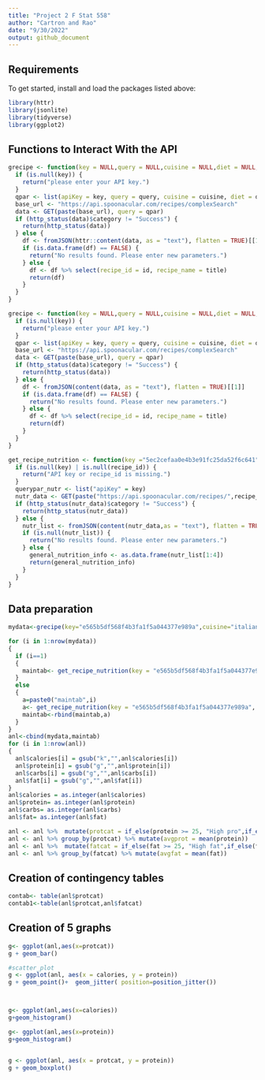 ```yaml
---
title: "Project 2 F Stat 558"
author: "Cartron and Rao"
date: "9/30/2022"
output: github_document
---
```



## Requirements
To get started, install and load the packages listed above:
```r
library(httr)
library(jsonlite)
library(tidyverse)
library(ggplot2)
```
## Functions to Interact With the API
```r
grecipe <- function(key = NULL,query = NULL,cuisine = NULL,diet = NULL,exclude = NULL,intolerance = NULL,number = 10, instruction = NULL, maxReadyTime = NULL, minCalories = NULL,maxCalories = NULL,minCarbs = NULL,maxCarbs = NULL,minProtein = NULL, maxProtein = NULL, minFat = NULL, maxFat = NULL,minAlcohol = NULL, maxAlcohol = NULL, minCaffeine = NULL, maxCaffeine = NULL, minSaturatedFat = NULL, maxSaturatedFat = NULL) {
  if (is.null(key)) {
    return("please enter your API key.")
  }
  qpar <- list(apiKey = key, query = query, cuisine = cuisine, diet = diet, excludeIngredients = exclude, number = number, instructionsRequired = instruction, maxReadyTime = maxReadyTime, minCalories = minCalories,maxCalories = maxCalories,minCarbs = minCarbs,maxCarbs = maxCarbs,minProtein = minProtein, maxProtein = maxProtein, minFat = minFat, maxFat = maxFat,minAlcohol = minAlcohol,maxAlcohol = maxAlcohol,minCaffeine = minCaffeine, maxCaffeine = maxCaffeine, minSaturatedFat = minSaturatedFat, maxSaturatedFat = maxSaturatedFat)
  base_url <- "https://api.spoonacular.com/recipes/complexSearch"
  data <- GET(paste(base_url), query = qpar)
  if (http_status(data)$category != "Success") {
    return(http_status(data))
  } else {
    df <- fromJSON(httr::content(data, as = "text"), flatten = TRUE)[[1]]
    if (is.data.frame(df) == FALSE) {
      return("No results found. Please enter new parameters.")
    } else {
      df <- df %>% select(recipe_id = id, recipe_name = title)
      return(df)
    }
  }
}

grecipe <- function(key = NULL,query = NULL,cuisine = NULL,diet = NULL,exclude = NULL,intolerance = NULL,number = 10, instruction = NULL, maxReadyTime = NULL, minCalories = NULL,maxCalories = NULL,minCarbs = NULL,maxCarbs = NULL,minProtein = NULL, maxProtein = NULL, minFat = NULL, maxFat = NULL,minAlcohol = NULL, maxAlcohol = NULL, minCaffeine = NULL, maxCaffeine = NULL, minSaturatedFat = NULL, maxSaturatedFat = NULL) {
  if (is.null(key)) {
    return("please enter your API key.")
  }
  qpar <- list(apiKey = key, query = query, cuisine = cuisine, diet = diet, excludeIngredients = exclude, number = number, instructionsRequired = instruction, maxReadyTime = maxReadyTime, minCalories = minCalories,maxCalories = maxCalories,minCarbs = minCarbs,maxCarbs = maxCarbs,minProtein = minProtein, maxProtein = maxProtein, minFat = minFat, maxFat = maxFat,minAlcohol = minAlcohol,maxAlcohol = maxAlcohol,minCaffeine = minCaffeine, maxCaffeine = maxCaffeine, minSaturatedFat = minSaturatedFat, maxSaturatedFat = maxSaturatedFat)
  base_url <- "https://api.spoonacular.com/recipes/complexSearch"
  data <- GET(paste(base_url), query = qpar)
  if (http_status(data)$category != "Success") {
    return(http_status(data))
  } else {
    df <- fromJSON(content(data, as = "text"), flatten = TRUE)[[1]]
    if (is.data.frame(df) == FALSE) {
      return("No results found. Please enter new parameters.")
    } else {
      df <- df %>% select(recipe_id = id, recipe_name = title)
      return(df)
    }
  }
}

get_recipe_nutrition <- function(key ="5ec2cefaa0e4b3e91fc25da52f6c641",recipe_id = NULL) {
  if (is.null(key) | is.null(recipe_id)) {
    return("API key or recipe_id is missing.")
  }
  querypar_nutr <- list("apiKey" = key)
  nutr_data <- GET(paste("https://api.spoonacular.com/recipes/",recipe_id,"/nutritionWidget.json",sep = ""), query = querypar_nutr)
  if (http_status(nutr_data)$category != "Success") {
    return(http_status(nutr_data))
  } else {
    nutr_list <- fromJSON(content(nutr_data,as = "text"), flatten = TRUE)
    if (is.null(nutr_list)) {
      return("No results found. Please enter new parameters.")
    } else {
      general_nutrition_info <- as.data.frame(nutr_list[1:4])
      return(general_nutrition_info)
    }
  }
}
```
## Data preparation
```r
mydata<-grecipe(key="e565b5df568f4b3fa1f5a044377e989a",cuisine="italian",number=10)

for (i in 1:nrow(mydata))
{
  if (i==1)
  {
    maintab<- get_recipe_nutrition(key = "e565b5df568f4b3fa1f5a044377e989a", recipe_id = mydata$recipe_id[i]) 
  }
  else
  {
    a=paste0("maintab",i)
    a<- get_recipe_nutrition(key = "e565b5df568f4b3fa1f5a044377e989a", recipe_id = mydata$recipe_id[i]) 
    maintab<-rbind(maintab,a)
  }
}
anl<-cbind(mydata,maintab)
for (i in 1:nrow(anl))
{
  anl$calories[i] = gsub("k","",anl$calories[i]) 
  anl$protein[i] = gsub("g","",anl$protein[i])
  anl$carbs[i] = gsub("g","",anl$carbs[i])
  anl$fat[i] = gsub("g","",anl$fat[i])
}
anl$calories = as.integer(anl$calories)
anl$protein= as.integer(anl$protein)
anl$carbs= as.integer(anl$carbs)
anl$fat= as.integer(anl$fat)

anl <- anl %>%  mutate(protcat = if_else(protein >= 25, "High pro",if_else(protein>= 15, "Medium pro","Low pro")))
anl <- anl %>% group_by(protcat) %>% mutate(avgprot = mean(protein))
anl <- anl %>%  mutate(fatcat = if_else(fat >= 25, "High fat",if_else(fat>= 15, "Medium fat","Low fat")))
anl <- anl %>% group_by(fatcat) %>% mutate(avgfat = mean(fat))

```

## Creation of contingency tables
```r
contab<- table(anl$protcat)
contab1<-table(anl$protcat,anl$fatcat)
```

## Creation of 5 graphs
```r
g<- ggplot(anl,aes(x=protcat))
g + geom_bar()

#scatter_plot
g <- ggplot(anl, aes(x = calories, y = protein))
g + geom_point()+  geom_jitter( position=position_jitter())



g<- ggplot(anl,aes(x=calories))
g+geom_histogram()

g<- ggplot(anl,aes(x=protein))
g+geom_histogram()


g <- ggplot(anl, aes(x = protcat, y = protein))
g + geom_boxplot()

```